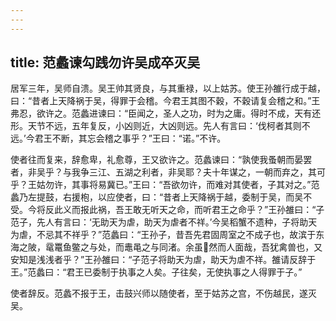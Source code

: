 ```yaml
---
---
---
```

title: 范蠡谏勾践勿许吴成卒灭吴
---


居军三年，吴师自溃。吴王帅其贤良，与其重禄，以上姑苏。使王孙雒行成于越，曰：“昔者上天降祸于吴，得罪于会稽。今君王其图不穀，不穀请复会稽之和。”王弗忍，欲许之。范蠡进谏曰：“臣闻之，圣人之功，时为之庸。得时不成，天有还形。天节不远，五年复反，小凶则近，大凶则远。先人有言曰：‘伐柯者其则不远。’今君王不断，其忘会稽之事乎？”王曰：“诺。”不许。

使者往而复来，辞愈卑，礼愈尊，王又欲许之。范蠡谏曰：“孰使我蚤朝而晏罢者，非吴乎？与我争三江、五湖之利者，非吴耶？夫十年谋之，一朝而弃之，其可乎？王姑勿许，其事将易冀已。”王曰：“吾欲勿许，而难对其使者，子其对之。”范蠡乃左提鼓，右援枹，以应使者，曰：“昔者上天降祸于越，委制于吴，而吴不受。今将反此义而报此祸，吾王敢无听天之命，而听君王之命乎？”王孙雒曰：“子范子，先人有言曰：‘无助天为虐，助天为虐者不祥。’今吴稻蟹不遗种，子将助天为虐，不忌其不祥乎？”范蠡曰：“王孙子，昔吾先君固周室之不成子也，故滨于东海之陂，鼋鼍鱼鳖之与处，而鼃黾之与同渚。余虽然而人面哉，吾犹禽兽也，又安知是浅浅者乎？”王孙雒曰：“子范子将助天为虐，助天为虐不祥。雒请反辞于王。”范蠡曰：“君王已委制于执事之人矣。子往矣，无使执事之人得罪于子。”

使者辞反。范蠡不报于王，击鼓兴师以随使者，至于姑苏之宫，不伤越民，遂灭吴。

